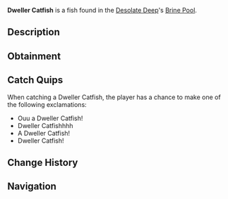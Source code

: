 {{FishInfobox
|image          = Dweller Catfish.png
|rarity         = Rare
|sea            = First Sea
|location       = [[Brine Pool]]
|sublocation    = 
|sources        = Fishing Rod
|radar_location = 
|prog_speed     = -20
|xp             = 150
|weather        = 
|time           = Day
|season         = Winter
|bait           = Weird Algae
|base_weight    = 16
|base_value     = 440
|weight_range   = 6
|base_chance    = 600
|base_resil     = 20
}}
'''Dweller Catfish''' is a {{Rarity|Rare}} fish found in the [[Desolate Deep]]'s [[Desolate Deep#Brine Pool|Brine Pool]].

== Description ==
{{Description|The Dweller Catfish is found near the bottom of the Desolate Brine Pool. They have bright fins and dark scales throughout their whole body, which they use to camouflage from possible predators within the Brine Pool.|Bestiary Entry}}

== Obtainment ==
{{Description|Found in the Brine Pool.|Bestiary Hint}}
{{Fish Availability|
Desolate Deep/Brine Pool
|top_rods      = 
Free Spirit Rod\229482.32\63889.36;
Leviathan's Fang Rod\226754.45\62011.2;
Trident Rod\211856.38\58982.19;
Azure Of Lagoon\164423.29\45605.2;
No-Life Rod\153677.33\42624.65;
Flimsy Rod\116904.48\30863.07;
Plastic Rod\90263.42\23455.99;
Buddy Bond Rod\82771.49\21116.5;
Nocturnal Rod\76046.31\73637.63;
Adventurer's Rod\113291.16\32729.21;
Seraphic Rod\136417.29\36726.94;
Ethereal Prism Rod\135524.98\36372.7;
Astralhook Rod\134812.85\36439.23;
Challenger's Rod\133007.45\36403.67;
Rod Of The Forgotten Fang\131771.65\35831.03;
Blazebringer Rod\128862.6\35655.53;
Verdant Shear Rod\122041.44\33880;
Zeus Rod\121015.62\33106.17;
Rod Of The Depths\118473.41\32233.9;
Depthseeker Rod\117998.74\32205.16;
Rod Of The Exalted One\114836.09\31498.93;
Avalanche Rod\107568.87\29370.68;
Reinforced Rod\104384.25\28519.78;
Volcanic Rod\102173.01\28545.5;
Steady Rod\61132.26\16881.27
|recommended   = Trident Rod
}}

== Catch Quips ==
When catching a Dweller Catfish, the player has a chance to make one of the following exclamations:
* Ouu a Dweller Catfish!
* Dweller Catfishhhh
* A Dweller Catfish!
* Dweller Catfish!

== Change History ==
{{Change History|{{subst:Current Version}}}}

== Navigation ==
{{Fish Navbox|Brine Pool}}